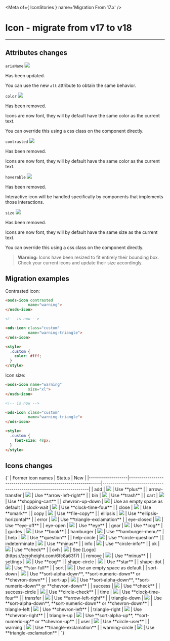
<Meta of={ IconStories } name='Migration From 17.x' />

# Icon - migrate from v17 to v18
----

## Attributes changes

`ariaName` <img src="https://img.shields.io/badge/updated-00FFFF" />

Has been updated.

You can use the new `alt` attribute to obtain the same behavior.

`color` <img src="https://img.shields.io/badge/removed-FF0000" />

Has been removed.

Icons are now font, they will by default have the same color as the current text.

You can override this using a css class on the component directly.

`contrasted` <img src="https://img.shields.io/badge/removed-FF0000" />

Has been removed.

Icons are now font, they will by default have the same color as the current text.

`hoverable` <img src="https://img.shields.io/badge/removed-FF0000" />

Has been removed.

Interactive icon will be handled specifically by components that implements those interactions.

`size` <img src="https://img.shields.io/badge/removed-FF0000" />

Has been removed.

Icons are now font, they will by default have the same size as the current text.

You can override this using a css class on the component directly.

> **Warning:**
> Icons have been resized to fit entirely their bounding box.
> Check your current icons and update their size accordingly.

## Migration examples

Contrasted icon:
```html
<osds-icon contrasted
          name="warning">
</osds-icon>

<!-- is now -->

<ods-icon class="custom"
          name="warning-triangle">
</ods-icon>

<style>
  .custom {
    color: #fff;
  }
</style>
```

Icon size:
```html
<osds-icon name="warning"
          size="xl">
</osds-icon>

<!-- is now -->

<ods-icon class="custom"
          name="warning-triangle">
</ods-icon>

<style>
  .custom {
    font-size: 48px;
  }
</style>
```

## Icons changes
<Markdown>
{`
| Former icon names | Status                                                         | New                                                                   |
|-------------------|----------------------------------------------------------------|-----------------------------------------------------------------------|
| add               | <img src="https://img.shields.io/badge/updated-00FFFF" />      | Use **plus**                                                          |
| arrow-transfer    | <img src="https://img.shields.io/badge/updated-00FFFF" />      | Use **arrow-left-right**                                              |
| bin               | <img src="https://img.shields.io/badge/updated-00FFFF" />      | Use **trash**                                                         |
| cart              | <img src="https://img.shields.io/badge/updated-00FFFF" />      | Use **shopping-cart**                                                 |
| chevron-up-down   | <img src="https://img.shields.io/badge/removed-FF0000" />      | Use an empty space as default                                         |
| clock-wait        | <img src="https://img.shields.io/badge/updated-00FFFF" />      | Use **clock-time-four**                                               |
| close             | <img src="https://img.shields.io/badge/updated-00FFFF" />      | Use **xmark**                                                         |
| copy              | <img src="https://img.shields.io/badge/updated-00FFFF" />      | Use **file-copy**                                                     |
| ellipsis          | <img src="https://img.shields.io/badge/updated-00FFFF" />      | Use **ellipsis-horizontal**                                           |
| error             | <img src="https://img.shields.io/badge/updated-00FFFF" />      | Use **triangle-exclamation**                                              |
| eye-closed        | <img src="https://img.shields.io/badge/updated-00FFFF" />      | Use **eye-off**                                                       |
| eye-open          | <img src="https://img.shields.io/badge/updated-00FFFF" />      | Use **eye**                                                           |
| gear              | <img src="https://img.shields.io/badge/updated-00FFFF" />      | Use **cog**                                                           |
| guides            | <img src="https://img.shields.io/badge/updated-00FFFF" />      | Use **book**                                                          |
| hamburger         | <img src="https://img.shields.io/badge/updated-00FFFF" />      | Use **hamburger-menu**                                                |
| help              | <img src="https://img.shields.io/badge/updated-00FFFF" />      | Use **question**                                                      |
| help-circle       | <img src="https://img.shields.io/badge/updated-00FFFF" />      | Use **circle-question**                                               |
| indeterminate     | <img src="https://img.shields.io/badge/updated-00FFFF" />      | Use **minus**                                                         |
| info              | <img src="https://img.shields.io/badge/updated-00FFFF" />      | Use **circle-info**                                                   |
| ok                | <img src="https://img.shields.io/badge/updated-00FFFF" />      | Use **check**                                                         |
| ovh               | <img src="https://img.shields.io/badge/removed-FF0000" />      | See [Logo](https://zeroheight.com/6fc8a63f7)                          |
| remove            | <img src="https://img.shields.io/badge/updated-00FFFF" />      | Use **minus**                                                         |
| settings          | <img src="https://img.shields.io/badge/updated-00FFFF" />      | Use **cog**                                                           |
| shape-circle      | <img src="https://img.shields.io/badge/updated-00FFFF" />      | Use **star**                                            |
| shape-dot         | <img src="https://img.shields.io/badge/removed-FF0000" />      | Use **star-full**                                       |
| sort              | <img src="https://img.shields.io/badge/removed-FF0000" />      | Use an empty space as default                                         |
| sort-down         | <img src="https://img.shields.io/badge/removed-FF0000" />      | Use **sort-alpha-down**, **sort-numeric-down** or **chevron-down**    |
| sort-up           | <img src="https://img.shields.io/badge/removed-FF0000" />      | Use **sort-alpha-down**, **sort-numeric-down** or **chevron-down**    |
| success           | <img src="https://img.shields.io/badge/updated-00FFFF" />      | Use **check**                                                         |
| success-circle    | <img src="https://img.shields.io/badge/updated-00FFFF" />      | Use **circle-check**                                                  |
| time              | <img src="https://img.shields.io/badge/updated-00FFFF" />      | Use **clock-time-four**                                               |
| transfer          | <img src="https://img.shields.io/badge/updated-00FFFF" />      | Use **arrow-left-right**                                              |
| triangle-down     | <img src="https://img.shields.io/badge/removed-FF0000" />      | Use **sort-alpha-down**, **sort-numeric-down** or **chevron-down**    |
| triangle-left     | <img src="https://img.shields.io/badge/removed-FF0000" />      | Use **chevron-left**                                                  |
| triangle-right    | <img src="https://img.shields.io/badge/removed-FF0000" />      | Use **chevron-right**                                                 |
| triangle-up       | <img src="https://img.shields.io/badge/removed-FF0000" />      | Use **sort-alpha-up**, **sort-numeric-up** or **chevron-up**          |
| user              | <img src="https://img.shields.io/badge/updated-00FFFF" />      | Use **circle-user**                                                   |
| warning           | <img src="https://img.shields.io/badge/updated-00FFFF" />      | Use **triangle-exclamation**                                              |
| warning-circle    | <img src="https://img.shields.io/badge/updated-00FFFF" />      | Use **triangle-exclamation**                                              |
`}
</Markdown>
